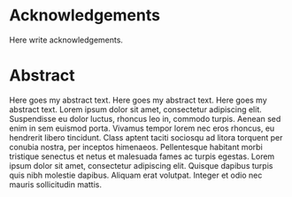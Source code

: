 # Acknowledgements {.unnumbered .unlisted}

Here write acknowledgements.


# Abstract {.unnumbered .unlisted}

Here goes my abstract text. Here goes my abstract text. Here goes my abstract text.
Lorem ipsum dolor sit amet, consectetur adipiscing elit. Suspendisse eu dolor luctus, rhoncus leo in, commodo turpis. Aenean sed enim in sem euismod porta. Vivamus tempor lorem nec eros rhoncus, eu hendrerit libero tincidunt. Class aptent taciti sociosqu ad litora torquent per conubia nostra, per inceptos himenaeos. Pellentesque habitant morbi tristique senectus et netus et malesuada fames ac turpis egestas. Lorem ipsum dolor sit amet, consectetur adipiscing elit. Quisque dapibus turpis quis nibh molestie dapibus. Aliquam erat volutpat. Integer et odio nec mauris sollicitudin mattis.



```{=latex}
% make toc black (for some reason, toccolor does not work)
{\hypersetup{linkcolor=black}
\tableofcontents 

% lof and lot on the same page
\listoffigures
\begingroup
\let\clearpage\relax
\listoftables
\endgroup
}

% Return to arabic numbering after this section
\let\mainmatter\mainmatterreal
\mainmatter

% Return to open any (no blank pages)
\KOMAoptions{open=any}    % restore your global default
```
